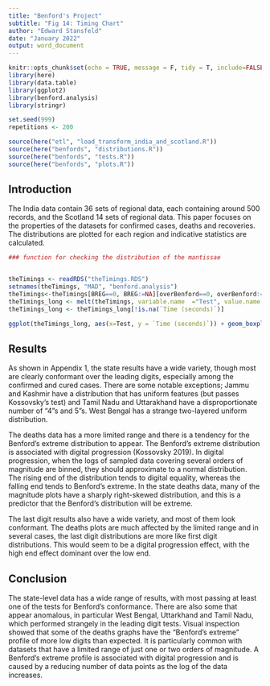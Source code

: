 ```yaml
---
title: "Benford's Project"
subtitle: "Fig 14: Timing Chart"
author: "Edward Stansfeld"
date: "January 2022"
output: word_document
---
```


```r
knitr::opts_chunk$set(echo = TRUE, message = F, tidy = T, include=FALSE)
library(here)
library(data.table)
library(ggplot2)
library(benford.analysis)
library(stringr)

set.seed(999)
repetitions <- 200

source(here("etl", "load_transform_india_and_scotland.R"))
source(here("benfords", "distributions.R"))
source(here("benfords", "tests.R"))
source(here("benfords", "plots.R"))

```


## Introduction
The India data contain 36 sets of regional data, each containing around 500 records, and the Scotland 14 sets of regional data. This paper focuses on the properties of the datasets for confirmed cases, deaths and recoveries. The distributions are plotted for each region and indicative statistics are calculated. 


``` r

### function for checking the distribution of the mantissae


theTimings <- readRDS("theTimings.RDS")
setnames(theTimings, "MAD", "benford.analysis")
theTimings<-theTimings[BREG==0, BREG:=NA][overBenford==0, overBenford:=NA][kuiper==0, kuiper:=NA][benford.analysis==0, benford.analysis:=NA]
theTimings_long <- melt(theTimings, variable.name  ="Test", value.name = "Time (seconds)")
theTimings_long <- theTimings_long[!is.na(`Time (seconds)`)]

```
``` r
ggplot(theTimings_long, aes(x=Test, y = `Time (seconds)`)) + geom_boxplot() + coord_cartesian(ylim = c(0, 5))
```

## Results

As shown in Appendix 1, the state results have a wide variety, though most are clearly conformant over the leading digits, especially among the confirmed and cured cases. There are some notable exceptions; Jammu and Kashmir have a distribution that has uniform features (but passes Kossovsky's test) and Tamil Nadu and Uttarakhand have a disproportionate number of "4"s and 5"s. West Bengal has a strange two-layered uniform distribution. 

The deaths data has a more limited range and there is a tendency for the Benford's extreme distribution to appear. The Benford's extreme distribution is associated with digital progression (Kossovsky 2019).  In digital progression, when the logs of sampled data covering several orders of magnitude are binned, they should approximate to a normal distribution. The rising end of the distribution tends to digital equality, whereas the falling end tends to Benford's extreme. In the state deaths data, many of the magnitude plots have a sharply right-skewed distribution, and this is a predictor that the Benford's distribution will be extreme. 

The last digit results also have a wide variety, and most of them look conformant. The deaths plots are much affected by the limited range and in several cases, the last digit distributions are more like first digit distributions. This would seem to be a digital progression effect, with the high end effect dominant over the low end. 


## Conclusion
The state-level data has a wide range of results, with most passing at least one of the tests for Benford's conformance. There are also some that appear anomalous, in particular West Bengal, Uttarkhand and Tamil Nadu, which performed strangely in the leading digit tests. Visual inspection showed that some of the deaths graphs have the "Benford's extreme" profile of more low digits than expected. It is particularly common with datasets that have a limited range of just one or two orders of magnitude. A Benford's extreme profile is associated with digital progression and is caused by a reducing number of data points as the log of the data increases.



